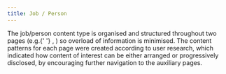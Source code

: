 ```yaml
---
title: Job / Person
---
```



<Paragraph size="lead">
  The job/person content type is organised and structured throughout two pages
  (e.g.{' '}
  <Link to="/ec/content-types/job-person/biography/" children="biography" />,
  <Link to="/ec/content-types/job-person/person-list/" children="person list" />)
  so overload of information is minimised.
</Paragraph>
<Paragraph size="lead">
  The content patterns for each page were created according to user research,
  which indicated how content of interest can be either arranged or
  progressively disclosed, by encouraging further navigation to the auxiliary
  pages.
</Paragraph>
